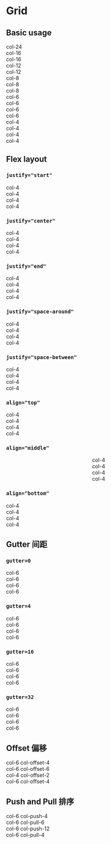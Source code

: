 

<Meta title="05 - Grid 栅格" />

# Grid

## Basic usage

<Row className="demo-row">
  <Col span={24}>
    <div className="demo-row--item">col-24</div>
  </Col>
</Row>

<Row className="demo-row">
  <Col span={16}>
    <div className="demo-row--item">col-16</div>
  </Col>
  <Col span={8}>
    <div className="demo-row--item">col-16</div>
  </Col>
</Row>

<Row className="demo-row">
  <Col span={12}>
    <div className="demo-row--item">col-12</div>
  </Col>
  <Col span={12}>
    <div className="demo-row--item">col-12</div>
  </Col>
</Row>

<Row className="demo-row">
  <Col span={8}>
    <div className="demo-row--item">col-8</div>
  </Col>
  <Col span={8}>
    <div className="demo-row--item">col-8</div>
  </Col>
  <Col span={8}>
    <div className="demo-row--item">col-8</div>
  </Col>
</Row>

<Row className="demo-row">
  <Col span={6}>
    <div className="demo-row--item">col-6</div>
  </Col>
  <Col span={6}>
    <div className="demo-row--item">col-6</div>
  </Col>
  <Col span={6}>
    <div className="demo-row--item">col-6</div>
  </Col>
  <Col span={6}>
    <div className="demo-row--item">col-6</div>
  </Col>
</Row>

<Row className="demo-row">
  <Col span={4}>
    <div className="demo-row--item">col-4</div>
  </Col>
  <Col span={4}>
    <div className="demo-row--item">col-4</div>
  </Col>
  <Col span={4}>
    <div className="demo-row--item">col-4</div>
  </Col>
  <Col span={4}>
    <div className="demo-row--item">col-4</div>
  </Col>
</Row>

## Flex layout

### `justify="start"`

<Row className="demo-row" justify="start">
  <Col span={4}>
    <div className="demo-row--item">col-4</div>
  </Col>
  <Col span={4}>
    <div className="demo-row--item">col-4</div>
  </Col>
  <Col span={4}>
    <div className="demo-row--item">col-4</div>
  </Col>
  <Col span={4}>
    <div className="demo-row--item">col-4</div>
  </Col>
</Row>

### `justify="center"`

<Row className="demo-row" justify="center">
  <Col span={4}>
    <div className="demo-row--item">col-4</div>
  </Col>
  <Col span={4}>
    <div className="demo-row--item">col-4</div>
  </Col>
  <Col span={4}>
    <div className="demo-row--item">col-4</div>
  </Col>
  <Col span={4}>
    <div className="demo-row--item">col-4</div>
  </Col>
</Row>

### `justify="end"`

<Row className="demo-row" justify="end">
  <Col span={4}>
    <div className="demo-row--item">col-4</div>
  </Col>
  <Col span={4}>
    <div className="demo-row--item">col-4</div>
  </Col>
  <Col span={4}>
    <div className="demo-row--item">col-4</div>
  </Col>
  <Col span={4}>
    <div className="demo-row--item">col-4</div>
  </Col>
</Row>

### `justify="space-around"`

<Row className="demo-row" justify="space-around">
  <Col span={4}>
    <div className="demo-row--item">col-4</div>
  </Col>
  <Col span={4}>
    <div className="demo-row--item">col-4</div>
  </Col>
  <Col span={4}>
    <div className="demo-row--item">col-4</div>
  </Col>
  <Col span={4}>
    <div className="demo-row--item">col-4</div>
  </Col>
</Row>

### `justify="space-between"`

<Row className="demo-row" justify="space-between">
  <Col span={4}>
    <div className="demo-row--item">col-4</div>
  </Col>
  <Col span={4}>
    <div className="demo-row--item">col-4</div>
  </Col>
  <Col span={4}>
    <div className="demo-row--item">col-4</div>
  </Col>
  <Col span={4}>
    <div className="demo-row--item">col-4</div>
  </Col>
</Row>

### `align="top"`

<Row className="demo-row" justify="center" align="top">
  <Col span={4}>
    <div className="demo-row--item" style={{ height: 100 }}>
      col-4
    </div>
  </Col>
  <Col span={4}>
    <div className="demo-row--item" style={{ height: 80 }}>
      col-4
    </div>
  </Col>
  <Col span={4}>
    <div className="demo-row--item" style={{ height: 150 }}>
      col-4
    </div>
  </Col>
  <Col span={4}>
    <div className="demo-row--item" style={{ height: 120 }}>
      col-4
    </div>
  </Col>
</Row>

### `align="middle"`

<Row className="demo-row" justify="space-around" align="middle">
  <Col span={4}>
    <div className="demo-row--item" style={{ height: 100 }}>
      col-4
    </div>
  </Col>
  <Col span={4}>
    <div className="demo-row--item" style={{ height: 80 }}>
      col-4
    </div>
  </Col>
  <Col span={4}>
    <div className="demo-row--item" style={{ height: 150 }}>
      col-4
    </div>
  </Col>
  <Col span={4}>
    <div className="demo-row--item" style={{ height: 120 }}>
      col-4
    </div>
  </Col>
</Row>

### `align="bottom"`

<Row className="demo-row" justify="space-between" align="bottom">
  <Col span={4}>
    <div className="demo-row--item" style={{ height: 100 }}>
      col-4
    </div>
  </Col>
  <Col span={4}>
    <div className="demo-row--item" style={{ height: 80 }}>
      col-4
    </div>
  </Col>
  <Col span={4}>
    <div className="demo-row--item" style={{ height: 150 }}>
      col-4
    </div>
  </Col>
  <Col span={4}>
    <div className="demo-row--item" style={{ height: 120 }}>
      col-4
    </div>
  </Col>
</Row>

## Gutter 间距

### `gutter=0`

<Row className="demo-row" gutter={0}>
  <Col span={6}>
    <div className="demo-row--item">col-6</div>
  </Col>
  <Col span={6}>
    <div className="demo-row--item">col-6</div>
  </Col>
  <Col span={6}>
    <div className="demo-row--item">col-6</div>
  </Col>
  <Col span={6}>
    <div className="demo-row--item">col-6</div>
  </Col>
</Row>

### `gutter=4`

<Row className="demo-row" gutter={4}>
  <Col span={6}>
    <div className="demo-row--item">col-6</div>
  </Col>
  <Col span={6}>
    <div className="demo-row--item">col-6</div>
  </Col>
  <Col span={6}>
    <div className="demo-row--item">col-6</div>
  </Col>
  <Col span={6}>
    <div className="demo-row--item">col-6</div>
  </Col>
</Row>

### `gutter=16`

<Row className="demo-row" gutter={16}>
  <Col span={6}>
    <div className="demo-row--item">col-6</div>
  </Col>
  <Col span={6}>
    <div className="demo-row--item">col-6</div>
  </Col>
  <Col span={6}>
    <div className="demo-row--item">col-6</div>
  </Col>
  <Col span={6}>
    <div className="demo-row--item">col-6</div>
  </Col>
</Row>

### `gutter=32`

<Row className="demo-row" gutter={32}>
  <Col span={6}>
    <div className="demo-row--item">col-6</div>
  </Col>
  <Col span={6}>
    <div className="demo-row--item">col-6</div>
  </Col>
  <Col span={6}>
    <div className="demo-row--item">col-6</div>
  </Col>
  <Col span={6}>
    <div className="demo-row--item">col-6</div>
  </Col>
</Row>

## Offset 偏移

<Row className="demo-row" gutter={0}>
  <Col span={6} offset={4}>
    <div className="demo-row--item">col-6 col-offset-4</div>
  </Col>
  <Col span={6} offset={6}>
    <div className="demo-row--item">col-6 col-offset-6</div>
  </Col>
</Row>

<Row className="demo-row" gutter={0}>
  <Col span={4} offset={2}>
    <div className="demo-row--item">col-4 col-offset-2</div>
  </Col>
  <Col span={6} offset={4}>
    <div className="demo-row--item">col-6 col-offset-4</div>
  </Col>
</Row>

## Push and Pull 排序

<Row className="demo-row" gutter={0}>
  <Col span={6} push={6}>
    <div className="demo-row--item">col-6 col-push-4</div>
  </Col>
  <Col span={6} pull={6}>
    <div className="demo-row--item">col-6 col-pull-6</div>
  </Col>
</Row>

<Row className="demo-row" gutter={0}>
  <Col span={6} push={12}>
    <div className="demo-row--item">col-6 col-push-12</div>
  </Col>
  <Col span={6} pull={4}>
    <div className="demo-row--item">col-6 col-pull-4</div>
  </Col>
</Row>
